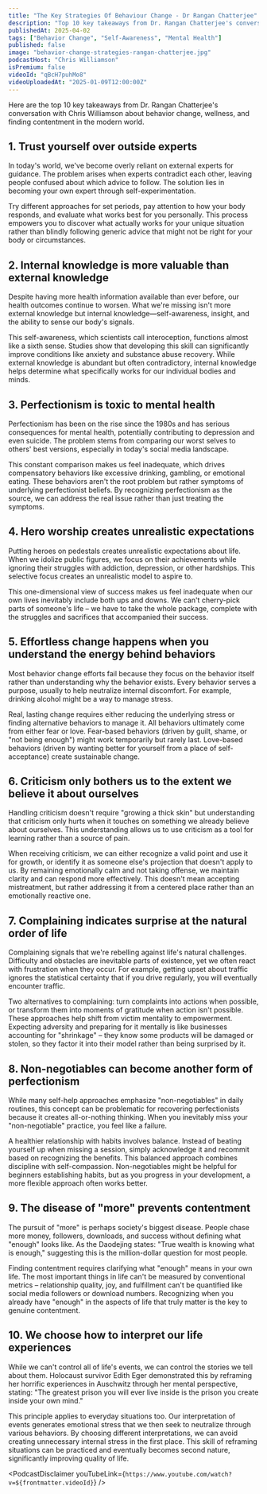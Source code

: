 ```yaml
---
title: "The Key Strategies Of Behaviour Change - Dr Rangan Chatterjee"
description: "Top 10 key takeaways from Dr. Rangan Chatterjee's conversation with Chris Williamson about behavior change, wellness, and finding contentment in the modern world."
publishedAt: 2025-04-02
tags: ["Behavior Change", "Self-Awareness", "Mental Health"]
published: false
image: "behavior-change-strategies-rangan-chatterjee.jpg"
podcastHost: "Chris Williamson"
isPremium: false
videoId: "qBcH7puhMo8"
videoUploadedAt: "2025-01-09T12:00:00Z"
---
```



<PodcastSummaryPageLayout frontmatter={frontmatter}>

Here are the top 10 key takeaways from Dr. Rangan Chatterjee's conversation with Chris Williamson about behavior change, wellness, and finding contentment in the modern world.

## 1. Trust yourself over outside experts

In today's world, we've become overly reliant on external experts for guidance. The problem arises when experts contradict each other, leaving people confused about which advice to follow. The solution lies in becoming your own expert through self-experimentation.

Try different approaches for set periods, pay attention to how your body responds, and evaluate what works best for you personally. This process empowers you to discover what actually works for your unique situation rather than blindly following generic advice that might not be right for your body or circumstances.

## 2. Internal knowledge is more valuable than external knowledge

Despite having more health information available than ever before, our health outcomes continue to worsen. What we're missing isn't more external knowledge but internal knowledge—self-awareness, insight, and the ability to sense our body's signals.

This self-awareness, which scientists call interoception, functions almost like a sixth sense. Studies show that developing this skill can significantly improve conditions like anxiety and substance abuse recovery. While external knowledge is abundant but often contradictory, internal knowledge helps determine what specifically works for our individual bodies and minds.

## 3. Perfectionism is toxic to mental health

Perfectionism has been on the rise since the 1980s and has serious consequences for mental health, potentially contributing to depression and even suicide. The problem stems from comparing our worst selves to others' best versions, especially in today's social media landscape.

This constant comparison makes us feel inadequate, which drives compensatory behaviors like excessive drinking, gambling, or emotional eating. These behaviors aren't the root problem but rather symptoms of underlying perfectionist beliefs. By recognizing perfectionism as the source, we can address the real issue rather than just treating the symptoms.

## 4. Hero worship creates unrealistic expectations

Putting heroes on pedestals creates unrealistic expectations about life. When we idolize public figures, we focus on their achievements while ignoring their struggles with addiction, depression, or other hardships. This selective focus creates an unrealistic model to aspire to.

This one-dimensional view of success makes us feel inadequate when our own lives inevitably include both ups and downs. We can't cherry-pick parts of someone's life – we have to take the whole package, complete with the struggles and sacrifices that accompanied their success.

## 5. Effortless change happens when you understand the energy behind behaviors

Most behavior change efforts fail because they focus on the behavior itself rather than understanding why the behavior exists. Every behavior serves a purpose, usually to help neutralize internal discomfort. For example, drinking alcohol might be a way to manage stress.

Real, lasting change requires either reducing the underlying stress or finding alternative behaviors to manage it. All behaviors ultimately come from either fear or love. Fear-based behaviors (driven by guilt, shame, or "not being enough") might work temporarily but rarely last. Love-based behaviors (driven by wanting better for yourself from a place of self-acceptance) create sustainable change.

## 6. Criticism only bothers us to the extent we believe it about ourselves

Handling criticism doesn't require "growing a thick skin" but understanding that criticism only hurts when it touches on something we already believe about ourselves. This understanding allows us to use criticism as a tool for learning rather than a source of pain.

When receiving criticism, we can either recognize a valid point and use it for growth, or identify it as someone else's projection that doesn't apply to us. By remaining emotionally calm and not taking offense, we maintain clarity and can respond more effectively. This doesn't mean accepting mistreatment, but rather addressing it from a centered place rather than an emotionally reactive one.

## 7. Complaining indicates surprise at the natural order of life

Complaining signals that we're rebelling against life's natural challenges. Difficulty and obstacles are inevitable parts of existence, yet we often react with frustration when they occur. For example, getting upset about traffic ignores the statistical certainty that if you drive regularly, you will eventually encounter traffic.

Two alternatives to complaining: turn complaints into actions when possible, or transform them into moments of gratitude when action isn't possible. These approaches help shift from victim mentality to empowerment. Expecting adversity and preparing for it mentally is like businesses accounting for "shrinkage" – they know some products will be damaged or stolen, so they factor it into their model rather than being surprised by it.

## 8. Non-negotiables can become another form of perfectionism

While many self-help approaches emphasize "non-negotiables" in daily routines, this concept can be problematic for recovering perfectionists because it creates all-or-nothing thinking. When you inevitably miss your "non-negotiable" practice, you feel like a failure.

A healthier relationship with habits involves balance. Instead of beating yourself up when missing a session, simply acknowledge it and recommit based on recognizing the benefits. This balanced approach combines discipline with self-compassion. Non-negotiables might be helpful for beginners establishing habits, but as you progress in your development, a more flexible approach often works better.

## 9. The disease of "more" prevents contentment

The pursuit of "more" is perhaps society's biggest disease. People chase more money, followers, downloads, and success without defining what "enough" looks like. As the Daodejing states: "True wealth is knowing what is enough," suggesting this is the million-dollar question for most people.

Finding contentment requires clarifying what "enough" means in your own life. The most important things in life can't be measured by conventional metrics – relationship quality, joy, and fulfillment can't be quantified like social media followers or download numbers. Recognizing when you already have "enough" in the aspects of life that truly matter is the key to genuine contentment.

## 10. We choose how to interpret our life experiences

While we can't control all of life's events, we can control the stories we tell about them. Holocaust survivor Edith Eger demonstrated this by reframing her horrific experiences in Auschwitz through her mental perspective, stating: "The greatest prison you will ever live inside is the prison you create inside your own mind."

This principle applies to everyday situations too. Our interpretation of events generates emotional stress that we then seek to neutralize through various behaviors. By choosing different interpretations, we can avoid creating unnecessary internal stress in the first place. This skill of reframing situations can be practiced and eventually becomes second nature, significantly improving quality of life.

<PodcastDisclaimer
  youTubeLink={`https://www.youtube.com/watch?v=${frontmatter.videoId}`}
/>

</PodcastSummaryPageLayout>
